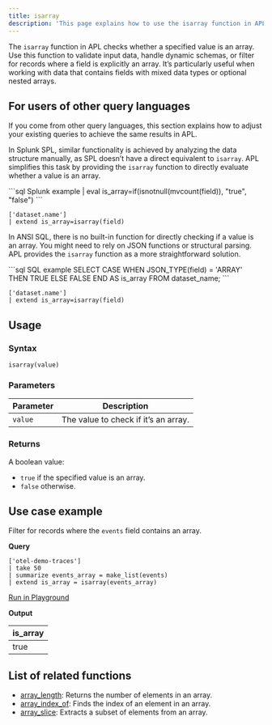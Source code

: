 ```yaml
---
title: isarray
description: 'This page explains how to use the isarray function in APL.'
---
```


The `isarray` function in APL checks whether a specified value is an array. Use this function to validate input data, handle dynamic schemas, or filter for records where a field is explicitly an array. It’s particularly useful when working with data that contains fields with mixed data types or optional nested arrays.

## For users of other query languages

If you come from other query languages, this section explains how to adjust your existing queries to achieve the same results in APL.

<AccordionGroup>
<Accordion title="Splunk SPL users">

In Splunk SPL, similar functionality is achieved by analyzing the data structure manually, as SPL doesn’t have a direct equivalent to `isarray`. APL simplifies this task by providing the `isarray` function to directly evaluate whether a value is an array.

<CodeGroup>
```sql Splunk example
| eval is_array=if(isnotnull(mvcount(field)), "true", "false")
```

```kusto APL equivalent
['dataset.name']
| extend is_array=isarray(field)
```
</CodeGroup>

</Accordion>
<Accordion title="ANSI SQL users">

In ANSI SQL, there is no built-in function for directly checking if a value is an array. You might need to rely on JSON functions or structural parsing. APL provides the `isarray` function as a more straightforward solution.

<CodeGroup>
```sql SQL example
SELECT CASE
         WHEN JSON_TYPE(field) = 'ARRAY' THEN TRUE
         ELSE FALSE
       END AS is_array
FROM dataset_name;
```

```kusto APL equivalent
['dataset.name']
| extend is_array=isarray(field)
```
</CodeGroup>

</Accordion>
</AccordionGroup>

## Usage

### Syntax

```kusto
isarray(value)
```

### Parameters

| Parameter | Description                             |
|-----------|-----------------------------------------|
| `value`   | The value to check if it’s an array.   |

### Returns

A boolean value:

- `true` if the specified value is an array.
- `false` otherwise.

## Use case example

Filter for records where the `events` field contains an array.

**Query**

```kusto
['otel-demo-traces']
| take 50
| summarize events_array = make_list(events)
| extend is_array = isarray(events_array)
```

[Run in Playground](https://play.axiom.co/axiom-play-qf1k/query?initForm=%7B%22apl%22%3A%22%5B'otel-demo-traces'%5D%20%7C%20take%2050%20%7C%20summarize%20events_array%20%3D%20make_list(events)%20%7C%20extend%20is_array%20%3D%20isarray(events_array)%22%7D)

**Output**

| is_array |
| --- |
| true |

## List of related functions

- [array_length](/apl/scalar-functions/array-functions/array-length): Returns the number of elements in an array.
- [array_index_of](/apl/scalar-functions/array-functions/array-index-of): Finds the index of an element in an array.
- [array_slice](/apl/scalar-functions/array-functions/array-slice): Extracts a subset of elements from an array.